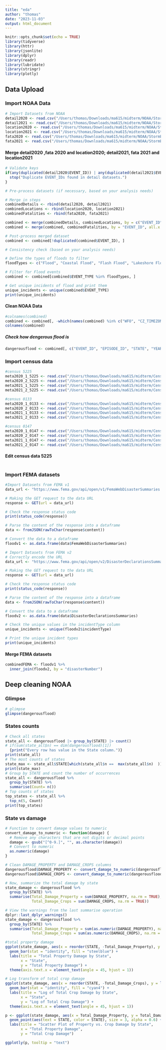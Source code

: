 ```yaml
---
title: "eda"
author: "thomas"
date: "2023-11-03"
output: html_document
---
```


```r
knitr::opts_chunk$set(echo = TRUE)
library(tidyverse)
library(httr)
library(jsonlite)
library(dplyr)
library(readr)
library(lubridate)
library(stringr)
library(plotly)

```

## Data Upload

### Import NOAA Data

```r
# Import Datasets from NOAA
detail2020 <- read.csv("/Users/thomas/Downloads/ma615/midterm/NOAA/StormEvents_details-ftp_v1.0_d2020_c20230927.csv")
detail2021 <- read.csv("/Users/thomas/Downloads/ma615/midterm/NOAA/StormEvents_details-ftp_v1.0_d2021_c20231017.csv")
location2020 <- read.csv("/Users/thomas/Downloads/ma615/midterm/NOAA/StormEvents_locations-ftp_v1.0_d2020_c20231017.csv")
location2021 <- read.csv("/Users/thomas/Downloads/ma615/midterm/NOAA/StormEvents_locations-ftp_v1.0_d2021_c20231017.csv")
fata2020 <- read.csv("/Users/thomas/Downloads/ma615/midterm/NOAA/StormEvents_fatalities-ftp_v1.0_d2020_c20230927.csv")
fata2021 <- read.csv("/Users/thomas/Downloads/ma615/midterm/NOAA/StormEvents_fatalities-ftp_v1.0_d2021_c20231017.csv")

```

#### Merge detail2020 ,fata 2020 and location2020; detail2021, fata 2021 and location2021

```r
# Validate keys
if(any(duplicated(detail2020$EVENT_ID)) | any(duplicated(detail2021$EVENT_ID))) {
  stop("Duplicate EVENT_IDs found in detail datasets.")
}

# Pre-process datasets (if necessary, based on your analysis needs)

# Merge in steps
combinedDetails <- rbind(detail2020, detail2021)
combinedLocations <- rbind(location2020, location2021)
combinedFatalities <- rbind(fata2020, fata2021)

combined <- merge(combinedDetails, combinedLocations, by = c("EVENT_ID", "EPISODE_ID"), all = TRUE)
combined <- merge(combined, combinedFatalities, by = "EVENT_ID", all.x = TRUE)

# Post-process merged dataset
combined <- combined[!duplicated(combined$EVENT_ID), ]

# Consistency check (based on your analysis needs)

# Define the types of floods to filter
floodTypes <- c("Flood", "Coastal Flood", "Flash Flood", "Lakeshore Flood")

# Filter for Flood events
combined <- combined[combined$EVENT_TYPE %in% floodTypes, ]

# Get unique incidents of flood and print them
unique_incidents <- unique(combined$EVENT_TYPE)
print(unique_incidents)

```

#### Clean NOAA Data
```r
#colnames(combined)
combined <- combined[, -which(names(combined) %in% c("WFO", "CZ_TIMEZONE", "SOURCE","TOR_WIDTH", "TOR_LENGTH", "TOR_OTHER_CZ_FIPS", "TOR_OTHER_CZ_NAME", "TOR_OTHER_CZ_STATE", "TOR_F_SCALE","CZ_TYPE","CZ_FIPS","CZ_NAME","EVENT_NARRATIVE","EPISODE_NARRATIVE","END_AZIMUTH","END_RANGE","BEGIN_RANGE","BEGIN_AZIMUTH","LAT2","LON2","RANGE","AZIMUTH","LOCATION_INDEX","MAGNITUDE_TYPE","MAGNITUDE","STATE_FLIPS"))]
colnames(combined)
```

##### Check how dengerous flood is
```r
dangerousflood <- combined[, c("EVENT_ID", "EPISODE_ID", "STATE", "YEAR", "MONTH_NAME", "EVENT_TYPE","INJURIES_DIRECT", "INJURIES_INDIRECT", "DEATHS_DIRECT", "DEATHS_INDIRECT",  "DAMAGE_PROPERTY", "DAMAGE_CROPS", "FLOOD_CAUSE", "CATEGORY","BEGIN_LOCATION", "END_LOCATION", "LATITUDE", "LONGITUDE","FATALITY_AGE", "FATALITY_SEX", "FATALITY_LOCATION")]
```

### Import census data

```r
#census 5225
meta2020_1_5225 <- read.csv("/Users/thomas/Downloads/ma615/midterm/Census Download_2023-10-23T135225/ACSST5Y2020.S1701-Column-Metadata.csv")
meta2020_2_5225 <- read.csv("/Users/thomas/Downloads/ma615/midterm/Census Download_2023-10-23T135225/ACSST5Y2020.S1701-Data.csv", skip = 1)
meta2021_1_5225 <- read.csv("/Users/thomas/Downloads/ma615/midterm/Census Download_2023-10-23T135225/ACSST5Y2021.S1701-Column-Metadata.csv")
meta2021_2_5225 <- read.csv("/Users/thomas/Downloads/ma615/midterm/Census Download_2023-10-23T135225/ACSST5Y2021.S1701-Data.csv")

#census 0133
meta2020_1_0133 <- read.csv("/Users/thomas/Downloads/ma615/midterm/Census Download_2023-10-23T140133/ACSDP5Y2020.DP05-Column-Metadata.csv")
meta2020_2_0133 <- read.csv("/Users/thomas/Downloads/ma615/midterm/Census Download_2023-10-23T140133/ACSDP5Y2020.DP05-Data.csv")
meta2021_1_0133 <- read.csv("/Users/thomas/Downloads/ma615/midterm/Census Download_2023-10-23T140133/ACSDP5Y2021.DP05-Column-Metadata.csv")
meta2021_2_0133 <- read.csv("/Users/thomas/Downloads/ma615/midterm/Census Download_2023-10-23T140133/ACSDP5Y2021.DP05-Data.csv")

#census 0147
meta2020_1_0147 <- read.csv("/Users/thomas/Downloads/ma615/midterm/Census Download_2023-10-23T140147/ACSDT5Y2020.B25001-Column-Metadata.csv")
meta2020_2_0147 <- read.csv("/Users/thomas/Downloads/ma615/midterm/Census Download_2023-10-23T140147/ACSDT5Y2020.B25001-Data.csv")
meta2021_1_0147 <- read.csv("/Users/thomas/Downloads/ma615/midterm/Census Download_2023-10-23T140147/ACSDT5Y2021.B25001-Column-Metadata.csv")
meta2021_2_0147 <- read.csv("/Users/thomas/Downloads/ma615/midterm/Census Download_2023-10-23T140147/ACSDT5Y2021.B25001-Data.csv")
```

#### Edit census data 5225
```r

```


### Import FEMA datasets

```r
#Import Datasets from FEMA v1
data_url <- "https://www.fema.gov/api/open/v1/FemaWebDisasterSummaries.json"

# Making the GET request to the data URL
response <- GET(url = data_url)

# Check the response status code
print(status_code(response))

# Parse the content of the response into a dataframe
data <- fromJSON(rawToChar(response$content))

# Convert the data to a dataframe
floodv1 <- as.data.frame(data$FemaWebDisasterSummaries)

```

```r
# Import Datasets from FEMA v2
# Correctly encode the URL
data_url <- "https://www.fema.gov/api/open/v2/DisasterDeclarationsSummaries.json?$filter=incidentType%20eq%20%27Flood%27%20and%20(incidentBeginDate%20ge%20%272020-01-01T00:00:00.000Z%27%20and%20incidentBeginDate%20le%20%272021-12-31T23:59:59.000Z%27)"

# Making the GET request to the data URL
response <- GET(url = data_url)

# Check the response status code
print(status_code(response))

# Parse the content of the response into a dataframe
data <- fromJSON(rawToChar(response$content))

# Convert the data to a dataframe
floodv2 <- as.data.frame(data$DisasterDeclarationsSummaries)

# Check the unique values in the incidentType column
unique_incidents <- unique(floodv2$incidentType)

# Print the unique incident types
print(unique_incidents)

```
#### Merge FEMA datasets
```r
combinedFEMA <- floodv1 %>%
  inner_join(floodv2, by = "disasterNumber")
```

## Deep cleaning NOAA

### Glimpse
```r
# glimpse
glimpse(dangerousflood)
```
### States counts

```r
# Check all states
state_all <- dangerousflood |> group_by(STATE) |> count()
# if(sum(state_all$n) == dim(dangerousflood)[1])
  {print("Every row has value in the State column.")}
print(state_all)
# The most counts of states
state_max <- state_all$STATE[which(state_all$n ==  max(state_all$n)  )]
print(state_max)
# Group by STATE and count the number of occurrences
state_all <- dangerousflood %>% 
  group_by(STATE) %>% 
  summarise(Count= n())
# Top counts of states
top_states <- state_all %>% 
  top_n(5, Count)
print(top_states)
```
### State vs damage
```r
# Function to convert damage values to numeric
convert_damage_to_numeric <- function(damage) {
  # Remove any characters that are not digits or decimal points
  damage <- gsub("[^0-9.]", "", as.character(damage))
  # Convert to numeric
  as.numeric(damage)
}

# Clean DAMAGE_PROPERTY and DAMAGE_CROPS columns
dangerousflood$DAMAGE_PROPERTY <- convert_damage_to_numeric(dangerousflood$DAMAGE_PROPERTY)
dangerousflood$DAMAGE_CROPS <- convert_damage_to_numeric(dangerousflood$DAMAGE_CROPS)

# Now, summarize the total damage by state
state_damage <- dangerousflood %>%
  group_by(STATE) %>%
  summarise(Total_Damage_Property = sum(DAMAGE_PROPERTY, na.rm = TRUE),
            Total_Damage_Crops = sum(DAMAGE_CROPS, na.rm = TRUE))

# View the warnings from the last summarise operation
dplyr::last_dplyr_warnings()
state_damage <- dangerousflood %>%
  group_by(STATE) %>%
  summarise(Total_Damage_Property = sum(as.numeric(DAMAGE_PROPERTY), na.rm = TRUE),
            Total_Damage_Crops = sum(as.numeric(DAMAGE_CROPS), na.rm = TRUE))

#total property damage
ggplot(state_damage, aes(x = reorder(STATE, -Total_Damage_Property), y = Total_Damage_Property)) +
  geom_bar(stat = "identity", fill = "steelblue") +
  labs(title = "Total Property Damage by State",
       x = "State",
       y = "Total Property Damage") +
  theme(axis.text.x = element_text(angle = 45, hjust = 1))

# Log transform of total crop damage
ggplot(state_damage, aes(x = reorder(STATE, -Total_Damage_Crops), y = log(Total_Damage_Crops + 1))) +
  geom_bar(stat = "identity", fill = "cyan4") +
  labs(title = "Log of Total Crop Damage by State",
       x = "State",
       y = "Log of Total Crop Damage") +
  theme(axis.text.x = element_text(angle = 45, hjust = 1))

```

```r
p <- ggplot(state_damage, aes(x = Total_Damage_Property, y = Total_Damage_Crops)) +
  geom_point(aes(text = STATE, color = STATE), size = 3, alpha = 0.6) +
  labs(title = "Scatter Plot of Property vs. Crop Damage by State",
       x = "Total Property Damage",
       y = "Total Crop Damage")

ggplotly(p, tooltip = "text")

```

